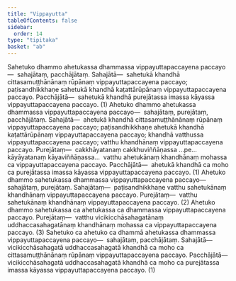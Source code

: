 ```yaml
---
title: "Vippayutta"
tableOfContents: false
sidebar:
  order: 14
type: "tipitaka"
basket: "ab"
---
```



<DynamicBreadcrumb />

<Division number="115">

<Paragraph number="318">
Sahetuko dhammo ahetukassa dhammassa vippayuttapaccayena paccayo—  sahajātaṃ, pacchājātaṃ. <Emphasis>Sahajātā</Emphasis>—  sahetukā khandhā cittasamuṭṭhānānaṃ rūpānaṃ vippayuttapaccayena paccayo; paṭisandhikkhaṇe sahetukā khandhā kaṭattārūpānaṃ vippayuttapaccayena paccayo. <Emphasis>Pacchājātā</Emphasis>—  sahetukā khandhā purejātassa imassa kāyassa vippayuttapaccayena paccayo. (1)
</Paragraph>

<Paragraph number="319">
Ahetuko dhammo ahetukassa dhammassa vippayuttapaccayena paccayo—  sahajātaṃ, purejātaṃ, pacchājātaṃ. <Emphasis>Sahajātā</Emphasis>—  ahetukā khandhā cittasamuṭṭhānānaṃ rūpānaṃ vippayuttapaccayena paccayo; paṭisandhikkhaṇe ahetukā khandhā kaṭattārūpānaṃ vippayuttapaccayena paccayo; khandhā vatthussa vippayuttapaccayena paccayo; vatthu khandhānaṃ vippayuttapaccayena paccayo. <Emphasis>Purejātaṃ</Emphasis>—  cakkhāyatanaṃ cakkhuviññāṇassa …pe…  kāyāyatanaṃ kāyaviññāṇassa…  vatthu ahetukānaṃ khandhānaṃ mohassa ca vippayuttapaccayena paccayo. <Emphasis>Pacchājātā</Emphasis>—  ahetukā khandhā ca moho ca purejātassa imassa kāyassa vippayuttapaccayena paccayo. (1)
</Paragraph>

<Paragraph number="320">
Ahetuko dhammo sahetukassa dhammassa vippayuttapaccayena paccayo—  sahajātaṃ, purejātaṃ. <Emphasis>Sahajātaṃ</Emphasis>—  paṭisandhikkhaṇe vatthu sahetukānaṃ khandhānaṃ vippayuttapaccayena paccayo. <Emphasis>Purejātaṃ</Emphasis>—  vatthu sahetukānaṃ khandhānaṃ vippayuttapaccayena paccayo. (2)
</Paragraph>

<Paragraph number="321">
Ahetuko dhammo sahetukassa ca ahetukassa ca dhammassa vippayuttapaccayena paccayo. <Emphasis>Purejātaṃ</Emphasis>—  vatthu vicikicchāsahagatānaṃ uddhaccasahagatānaṃ khandhānaṃ mohassa ca vippayuttapaccayena paccayo. (3)
</Paragraph>

<Paragraph number="322">
Sahetuko ca ahetuko ca dhammā ahetukassa dhammassa vippayuttapaccayena paccayo—  sahajātaṃ, pacchājātaṃ. <Emphasis>Sahajātā</Emphasis>—  vicikicchāsahagatā uddhaccasahagatā khandhā ca moho ca cittasamuṭṭhānānaṃ rūpānaṃ vippayuttapaccayena paccayo. <Emphasis>Pacchājātā</Emphasis>—  vicikicchāsahagatā uddhaccasahagatā khandhā ca moho ca purejātassa imassa kāyassa vippayuttapaccayena paccayo. (1)
</Paragraph>
</Division>